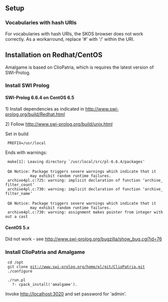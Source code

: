 ==Setup==

===Vocabularies with hash URIs===

For vocabularies with hash URIs, the SKOS browser does not work correctly. As a workarround, replace '#' with '/' within the URI.



==Installation on Redhat/CentOS==

Amalgame is based on ClioPatria, which is requires the latest version of SWI-Prolog.

===Install SWI Prolog===

====SWI-Prolog 6.6.4 on CentOS 6.5====

1) Install dependencies as indicated in http://www.swi-prolog.org/build/Redhat.html

2) Follow http://www.swi-prolog.org/build/unix.html

Set in build

  PREFIX=/usr/local

Ends with warnings:

  make[1]: Leaving directory `/usr/local/src/pl-6.6.4/packages'
 
  QA Notice: Package triggers severe warnings which indicate that it
            may exhibit random runtime failures.
  archive4pl.c:725: warning: implicit declaration of function ‘archive_filter_count’
  archive4pl.c:730: warning: implicit declaration of function ‘archive_filter_name’
 
  QA Notice: Package triggers severe warnings which indicate that it
            may exhibit random runtime failures.
  archive4pl.c:730: warning: assignment makes pointer from integer without a cast

====CentOS 5.x====

Did not work - see http://www.swi-prolog.org/bugzilla/show_bug.cgi?id=76

===Install ClioPatria and Amalgame===

  cd /opt
  git clone git://www.swi-prolog.org/home/pl/git/ClioPatria.git
  ./configure

  ./run.pl
    ?- cpack_install('amalgame').

Invoke http://localhost:3020 and set password for 'admin'.

